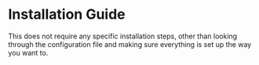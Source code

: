 # Installation Guide

This does not require any specific installation steps, other than looking through the configuration file and making sure everything is set up the way you want to.
